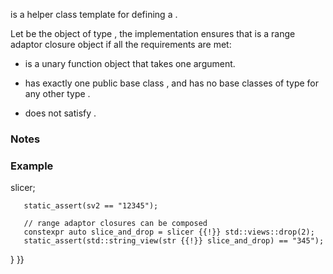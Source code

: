 {{cpp/ranges/title|range_adaptor_closure}}
{{cpp/ranges/navbar}}

{{ddcl|header=ranges|since=c++23|1=
template&lt; class D &gt;
    requires std::is_object_v&lt;D&gt; &amp;&amp; std::same_as&lt;D, std::remove_cv_t&lt;D&gt;&gt;
class range_adaptor_closure {};
}}

{{tt|std::ranges::range_adaptor_closure}} is a helper class template for defining a {{named req|RangeAdaptorClosureObject}}.

Let {{c|t}} be the object of type {{tt|T}}, the implementation ensures that {{c|t}} is a range adaptor closure object if all the requirements are met:
* {{c|t}} is a unary function object that takes one {{lconcept|range}} argument.
* {{tt|T}} has exactly one public base class {{c/core|ranges::range_adaptor_closure&lt;T&gt;}}, and {{tt|T}} has no base classes of type {{c/core|ranges::range_adaptor_closure&lt;U&gt;}} for any other type {{tt|U}}.
* {{tt|T}} does not satisfy {{lconcept|range}}.

===Notes===
{{ftm begin}}
{{ftm|__cpp_lib_ranges|value=202202L|std=C++23|{{tt|std::ranges::range_adaptor_closure}}}}
{{ftm end}}

===Example===
{{example
|code=
#include &lt;ranges&gt;
#include &lt;string_view&gt;

// Define Slice as a range adaptor closure
struct Slice : std::ranges::range_adaptor_closure&lt;Slice&gt;
{
    std::size_t start = 0;
    std::size_t end = std::string_view::npos;

    constexpr std::string_view operator()(std::string_view sv) const
    {
        return sv.substr(start, end - start);
    }
};

int main()
{
    constexpr std::string_view str = "01234567";

    constexpr Slice slicer{.start = 1, .end = 6};

    // use slicer as a normal function object
    constexpr auto sv1 = slicer(str);
    static_assert(sv1 == "12345");

    // use slicer as a range adaptor closure object
    constexpr auto sv2 = str {{!}} slicer;
    static_assert(sv2 == "12345");

    // range adaptor closures can be composed
    constexpr auto slice_and_drop = slicer {{!}} std::views::drop(2);
    static_assert(std::string_view(str {{!}} slice_and_drop) == "345");
}
}}

{{langlinks|de|es|ja|ru|zh}}